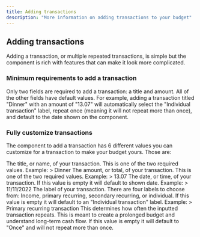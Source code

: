 ```yaml
---
title: Adding transactions
description: "More information on adding transactions to your budget"
---
```


## Adding transactions

Adding a transaction, or multiple repeated transactions, is simple but the component is rich with features that can make it look more complicated. 

### Minimum requirements to add a transaction

Only two fields are required to add a transaction: a title and amount. All of the other fields have default values. For example, 
adding a transaction titled "Dinner" with an amount of "13.07" will automatically select the "Individual transaction" label, repeat once (meaning it will not repeat more than once), 
and default to the date shown on the component.

### Fully customize transactions 

The component to add a transaction has 6 different values you can customize for a transaction to make your budget yours. Those are:

<AccordionGroup>
  <Accordion title="Title">
    The title, or name, of your transaction. This is one of the two required values.
    Example:
    > Dinner
  </Accordion>
  <Accordion title="Amount">
    The amount, or total, of your transaction. This is one of the two required values.
    Example:
    > 13.07
  </Accordion>
  <Accordion title="Date">
    The date, or time, of your transaction. If this value is empty it will default to shown date.
    Example:
    > 11/11/2022
  </Accordion>
  <Accordion title="Label">
    The label of your transaction. There are four labels to choose from: Income, primary recurring, secondary recurring, or individual. If this value is empty it will default to an "Individual transaction" label.
    Example:
    > Primary recurring transaction
  </Accordion>
  <Accordion title="Repeat">
    This determines how often the inputted transaction repeats. This is meant to create a prolonged budget and understand long-term cash flow. If this value is empty it will default to "Once" and will not repeat more than once.
  </Accordion>
</AccordionGroup>
